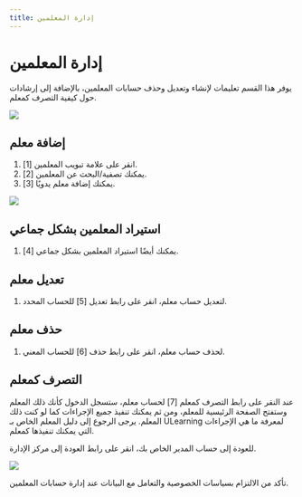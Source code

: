 ---
title: إدارة المعلمين
---


# إدارة المعلمين

يوفر هذا القسم تعليمات لإنشاء وتعديل وحذف حسابات المعلمين، بالإضافة إلى إرشادات حول كيفية التصرف كمعلم.

![](/ar/img/ulearning/admin/Teacher_management.jpg)

## إضافة معلم
1. انقر على علامة تبويب المعلمين [1].
2. يمكنك تصفية/البحث عن المعلمين [2].
3. يمكنك إضافة معلم يدويًا [3].

![](/ar/img/ulearning/admin/Add_teacher_manually.jpg)

## استيراد المعلمين بشكل جماعي
1. يمكنك أيضًا استيراد المعلمين بشكل جماعي [4].

## تعديل معلم
1. لتعديل حساب معلم، انقر على رابط تعديل [5]  للحساب المحدد.

## حذف معلم
1. لحذف حساب معلم، انقر على رابط حذف [6]  للحساب المعني.
 
## التصرف كمعلم
عند النقر على رابط التصرف كمعلم [7]  لحساب معلم، ستسجل الدخول كأنك ذلك المعلم وستفتح الصفحة الرئيسية للمعلم، ومن ثم يمكنك تنفيذ جميع الإجراءات كما لو كنت ذلك المعلم. يرجى الرجوع إلى دليل المعلم الخاص بـ ULearning لمعرفة ما هي الإجراءات التي يمكنك تنفيذها كمعلم.

للعودة إلى حساب المدير الخاص بك، انقر على رابط العودة إلى مركز الإدارة.

![](/ar/img/ulearning/admin/Act_as_teacher.jpg)

<Callout type="info" emoji="ℹ️"> 
    تأكد من الالتزام بسياسات الخصوصية والتعامل مع البيانات عند إدارة حسابات المعلمين.
</Callout>

